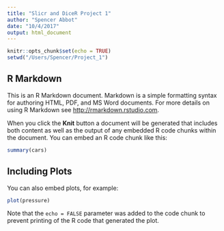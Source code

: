 ```yaml
---
title: "Slicr and DiceR Project 1"
author: "Spencer Abbot"
date: "10/4/2017"
output: html_document
---
```


```r
knitr::opts_chunk$set(echo = TRUE)
setwd("/Users/Spencer/Project_1")
```

## R Markdown

This is an R Markdown document. Markdown is a simple formatting syntax for authoring HTML, PDF, and MS Word documents. For more details on using R Markdown see <http://rmarkdown.rstudio.com>.

When you click the **Knit** button a document will be generated that includes both content as well as the output of any embedded R code chunks within the document. You can embed an R code chunk like this:

```r
summary(cars)
```

## Including Plots

You can also embed plots, for example:

```r
plot(pressure)
```

Note that the `echo = FALSE` parameter was added to the code chunk to prevent printing of the R code that generated the plot.
